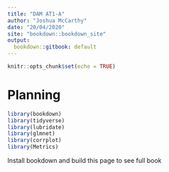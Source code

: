 ```yaml
---
title: "DAM AT1-A"
author: "Joshua McCarthy"
date: "20/04/2020"
site: "bookdown::bookdown_site"
output:
  bookdown::gitbook: default
---
```


```r
knitr::opts_chunk$set(echo = TRUE)
```

# Planning

```r
library(bookdown)
library(tidyverse)
library(lubridate)
library(glmnet)
library(corrplot)
library(Metrics)
```

Install bookdown and build this page to see full book